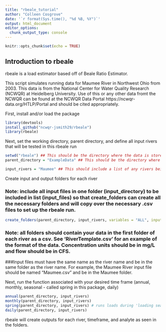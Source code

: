```yaml
---
title: "rbeale_tutorial"
author: "Colleen Cosgrove"
date: '`r format(Sys.time(), "%d %B, %Y")`'
output: html_document
editor_options: 
  chunk_output_type: console
---
```


```r
knitr::opts_chunk$set(echo = TRUE)
```

## Introduction to rbeale

rbeale is a load estimator based off of Beale Ratio Estimator.

This script simulates running data for Maumee River in Northwest Ohio from 2003. This data is from the National Center for Water Quality Research (NCWQR) at Heidelberg University. Use of this or any other data fromt the NCWQR can be found at the NCWQR Data Portal https://ncwqr-data.org/HTLP/Portal and should be cited appropriately.

First, install and/or load the package
```r
library(devtools)
install_github("ncwqr-jsmith29/rbeale")
library(rbeale)
```

Next, set the working directory, parent directory, and define all input rivers that will be tested in this rbeale run
```r
setwd("rbeale") ## This should be the directory where the data is stored
parent_directory = "ExampleData" ## This should be the directory where the data will be stored

input_rivers = "Maumee" ## This should include a list of any rivers being tested in this run
```

Create input and output folders for each river

### Note: include all input files in one folder (input_directory) to be included in list (input_files) so that create_folders can create all the necessary folders and will copy over the necessary .csv files to set up the rbeale run.
```r
create_folders(parent_directory, input_rivers, variables = "ALL", input_directory = getwd(), input_files = "Maumee.csv")
```

### Note: all folders should contain your data in the first folder of each river as a csv. See 'RiverTemplate.csv' for an example of the format of the data. Concentration units should be in mg/L and flow should be in CFS.

###Input files must have the same name as the river name and be in the same folder as the river name. For example, the Maumee River input file should be named "Maumee.csv" and be in the Maumee folder.

Next, run the function associated with your desired time frame (annual, monthly, seasonal - called spring in this package, daily)
```r
annual(parent_directory, input_rivers)
monthly(parent_directory, input_rivers)
spring(parent_directory, input_rivers) # runs loads during 'loading season' March through July in this region of the world.
daily(parent_directory, input_rivers)
```

rbeale will create outputs for each river, timeframe, and analyte as seen in the folders.

